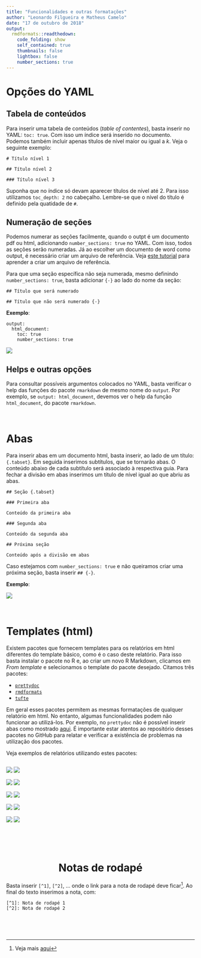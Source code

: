 ```yaml
---
title: "Funcionalidades e outras formatações"
author: "Leonardo Filgueira e Matheus Camelo"
date: "17 de outubro de 2018"
output:
  rmdformats::readthedown:
    code_folding: show
    self_contained: true
    thumbnails: false
    lightbox: false
    number_sections: true
---
```


<style>
  .col2 {
    columns: 2 200px;         /* number of columns and width in pixels*/
    -webkit-columns: 2 200px; /* chrome, safari */
    -moz-columns: 2 200px;    /* firefox */
  }
  .col3 {
    columns: 3 100px;
    -webkit-columns: 3 100px;
    -moz-columns: 3 100px;
  }
</style>


# Opções do YAML

## Tabela de conteúdos {-}

Para inserir uma tabela de conteúdos (*table of contentes*), basta inserir no YAML: `toc: true`. Com isso um índice será inserido no documento. Podemos também incluir apenas títulos de nível maior ou igual a $k$. Veja o seguinte exemplo:

```
# Título nível 1

## Título nível 2

### Título nível 3
```

Suponha que no índice só devam aparecer títulos de nível até 
2. Para isso utilizamos `toc_depth: 2` no cabeçalho. Lembre-se que o nível do título é definido pela quatidade de `#`.

## Numeração de seções {-}

Podemos numerar as seções facilmente, quando o outpt é um documento pdf ou html, adicionando `number_sections: true` no YAML. Com isso, todos as seções serão numeradas. Já ao escolher um documento de word como output, é necessário criar um arquivo de referência. Veja [este tutorial](Word/word_referencia.html) para aprender a criar um arquivo de referência.

Para que uma seção específica não seja numerada, mesmo definindo `number_sections: true`, basta adicionar `{-}` ao lado do nome da seção:

```
## Título que será numerado

## Título que não será numerado {-}
```

**Exemplo**:

```
output:
  html_document:
    toc: true
    number_sections: true
```
![](opcoes_yaml.PNG)



## Helps e outras opções {-}

Para consultar possíveis argumentos colocados no YAML, basta verificar o help das funções do pacote `rmarkdown` de mesmo nome do `output`. Por exemplo, se `output: html_document`, devemos ver o help da função `html_document`, do pacote `rmarkdown`.

&nbsp;


# Abas {#abas}

Para inserir abas em um documento html, basta inserir, ao lado de um título: `{.tabset}`. Em seguida inserimos subtítulos, que se tornarão abas. O conteúdo abaixo de cada subtítulo será associado à respectiva guia. Para fechar a divisão em abas inserimos um título de nível igual ao que abriu as abas.

```
## Seção {.tabset}

### Primeira aba

Conteúdo da primeira aba

### Segunda aba

Conteúdo da segunda aba

## Próxima seção

Conteúdo após a divisão em abas
```

Caso estejamos com `number_sections: true` e não queiramos criar uma próxima seção, basta inserir `## {-}`.

**Exemplo**:

![](abas2.PNG)

&nbsp;

# Templates (html)

Existem pacotes que fornecem templates para os relatórios em html diferentes do template básico, como é o caso deste relatório. Para isso basta instalar o pacote no R e, ao criar um novo R Markdown, clicamos em *From template* e selecionamos o template do pacote desejado. Citamos três pacotes:

- [`prettydoc`](http://yixuan.cos.name/prettydoc/)
- [`rmdformats`](https://github.com/juba/rmdformats)
- [`tufte`](https://github.com/rstudio/tufte)

Em geral esses pacotes permitem as mesmas formatações de qualquer relatório em html. No entanto, algumas funcionalidades podem não funcionar ao utilizá-los. Por exemplo, no `prettydoc` não é possível inserir abas como mostrado [aqui](#abas). É importante estar atentos ao repositório desses pacotes no GitHub para relatar e verificar a existência de problemas na utilização dos pacotes.

Veja exemplos de relatórios utilizando estes pacotes:

<div class="col2">
[![](../temp_img/architect.png)](http://yixuan.cos.name/prettydoc/architect.html)
[![](../temp_img/cayman.png)](http://yixuan.cos.name/prettydoc/cayman.html)
</div>

<div class="col2">
[![](../temp_img/hpstr.png)](http://yixuan.cos.name/prettydoc/hpstr.html)
[![](../temp_img/leonids.png)](http://yixuan.cos.name/prettydoc/leonids.html)
</div>

<div class="col2">
[![](../temp_img/tactile.png)](http://yixuan.cos.name/prettydoc/tactile.html)
[![](../temp_img/material.png)](https://cdn.rawgit.com/juba/rmdformats/master/resources/examples/material/material.html)
</div>

<div class="col2">
[![](../temp_img/readthedown.png)](https://cdn.rawgit.com/juba/rmdformats/master/resources/examples/readthedown/readthedown.html)
[![](../temp_img/clean.png)](https://cdn.rawgit.com/juba/rmdformats/master/resources/examples/html_clean/html_clean_sample.html)
</div>

<div class="col2">
[![](../temp_img/docco.png)](https://cdn.rawgit.com/juba/rmdformats/master/resources/examples/html_docco/html_docco_sample.html)
[![](../temp_img/tufte.png)](https://rstudio.github.io/tufte/)
</div>

&nbsp;

&nbsp;

<center>

# Notas de rodapé

</center>

Basta inserir `[^1]`, `[^2]`, ... onde o link para a nota de rodapé deve ficar[^1]. Ao final do texto inserimos a nota, com:

```
[^1]: Nota de rodapé 1
[^2]: Nota de rodapé 2
``` 





&nbsp;

&nbsp;

[^1]: Veja mais [aqui](https://duckduckgo.com/l/?kh=-1&uddg=https%3A%2F%2Fwww.rstudio.com%2Fwp-content%2Fuploads%2F2016%2F03%2Frmarkdown-cheatsheet-2.0.pdf)
